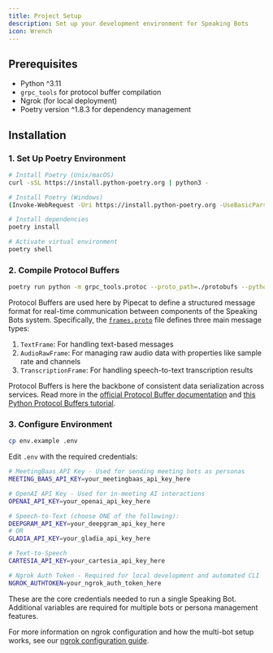 ```yaml
---
title: Project Setup
description: Set up your development environment for Speaking Bots
icon: Wrench
---
```


## Prerequisites

- Python ^3.11
- `grpc_tools` for protocol buffer compilation
- Ngrok (for local deployment)
- Poetry version ^1.8.3 for dependency management

## Installation

### 1. Set Up Poetry Environment

```bash
# Install Poetry (Unix/macOS)
curl -sSL https://install.python-poetry.org | python3 -

# Install Poetry (Windows)
(Invoke-WebRequest -Uri https://install.python-poetry.org -UseBasicParsing).Content | py -

# Install dependencies
poetry install

# Activate virtual environment
poetry shell
```

### 2. Compile Protocol Buffers

```bash
poetry run python -m grpc_tools.protoc --proto_path=./protobufs --python_out=./protobufs frames.proto
```

Protocol Buffers are used here by Pipecat to define a structured message format for real-time communication between components of the Speaking Bots system. Specifically, the [`frames.proto`](https://github.com/pipecat-ai/pipecat/blob/635aa6eb5bdee382729613b58279befdc5bc8eaf/src/pipecat/frames/frames.proto#L9) file defines three main message types:

1. `TextFrame`: For handling text-based messages
2. `AudioRawFrame`: For managing raw audio data with properties like sample rate and channels
3. `TranscriptionFrame`: For handling speech-to-text transcription results

Protocol Buffers is here the backbone of consistent data serialization across services. Read more in the [official Protocol Buffer documentation](https://protobuf.dev/downloads/) and [this Python Protocol Buffers tutorial](https://www.blog.pythonlibrary.org/2023/08/30/an-intro-to-protocol-buffers-with-python/).

### 3. Configure Environment

```bash
cp env.example .env
```

Edit `.env` with the required credentials:

```bash
# MeetingBaas API Key - Used for sending meeting bots as personas
MEETING_BAAS_API_KEY=your_meetingbaas_api_key_here

# OpenAI API Key - Used for in-meeting AI interactions
OPENAI_API_KEY=your_openai_api_key_here

# Speech-to-Text (choose ONE of the following):
DEEPGRAM_API_KEY=your_deepgram_api_key_here
# OR
GLADIA_API_KEY=your_gladia_api_key_here

# Text-to-Speech
CARTESIA_API_KEY=your_cartesia_api_key_here

# Ngrok Auth Token - Required for local development and automated CLI
NGROK_AUTHTOKEN=your_ngrok_auth_token_here
```

These are the core credentials needed to run a single Speaking Bot. Additional variables are required for multiple bots or persona management features.

For more information on ngrok configuration and how the multi-bot setup works, see our [ngrok configuration guide](/docs/speaking-bots/ngrok-setup).
